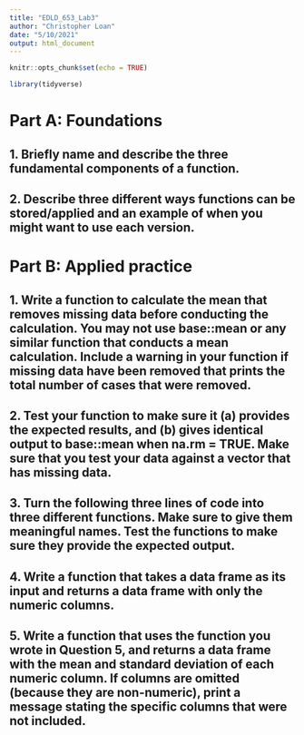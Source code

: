 ```yaml
---
title: "EDLD_653_Lab3"
author: "Christopher Loan"
date: "5/10/2021"
output: html_document
---
```


```r
knitr::opts_chunk$set(echo = TRUE)
```

```r
library(tidyverse)
```

# Part A: Foundations

## 1. Briefly name and describe the three fundamental components of a function.

## 2. Describe three different ways functions can be stored/applied and an example of when you might want to use each version.


# Part B: Applied practice
 
## 1. Write a function to calculate the mean that removes missing data before conducting the calculation. You may not use base::mean or any similar function that conducts a mean calculation. Include a warning in your function if missing data have been removed that prints the total number of cases that were removed.


## 2. Test your function to make sure it (a) provides the expected results, and (b) gives identical output to base::mean when na.rm = TRUE. Make sure that you test your data against a vector that has missing data.

## 3. Turn the following three lines of code into three different functions. Make sure to give them meaningful names. Test the functions to make sure they provide the expected output.

## 4. Write a function that takes a data frame as its input and returns a data frame with only the numeric columns.

## 5. Write a function that uses the function you wrote in Question 5, and returns a data frame with the mean and standard deviation of each numeric column. If columns are omitted (because they are non-numeric), print a message stating the specific columns that were not included.


